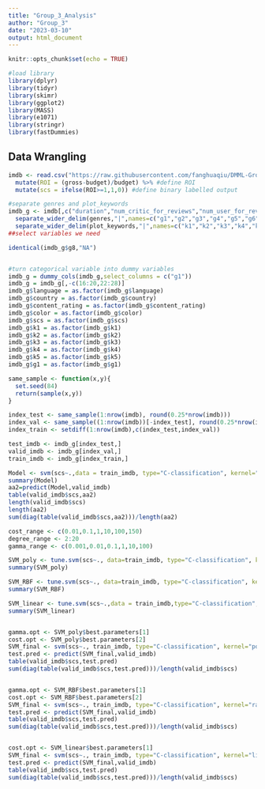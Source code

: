 ```yaml
---
title: "Group_3_Analysis"
author: "Group_3"
date: "2023-03-10"
output: html_document
---
```


```r
knitr::opts_chunk$set(echo = TRUE)

#load library
library(dplyr)
library(tidyr)
library(skimr)
library(ggplot2)
library(MASS)
library(e1071)
library(stringr)
library(fastDummies)
```

## Data Wrangling

```r
imdb <- read.csv("https://raw.githubusercontent.com/fanghuaqiu/DMML-Group-3/main/group_3.csv",na.strings = "") %>%
  mutate(ROI = (gross-budget)/budget) %>% #define ROI
  mutate(scs = ifelse(ROI>=1,1,0)) #define binary labelled output
```


```r
#separate genres and plot_keywords
imdb_g <- imdb[,c("duration","num_critic_for_reviews","num_user_for_reviews","num_voted_users","cast_total_facebook_likes","movie_facebook_likes","aspect_ratio","imdb_score","facenumber_in_poster","language","country","content_rating","title_year","color","scs","plot_keywords","genres")] %>%
  separate_wider_delim(genres,"|",names=c("g1","g2","g3","g4","g5","g6","g7","g8"),too_few = "align_start") %>%
  separate_wider_delim(plot_keywords,"|",names=c("k1","k2","k3","k4","k5"),too_few = "align_start")
##select variables we need

identical(imdb_g$g8,"NA")


#turn categorical variable into dummy variables
imdb_g = dummy_cols(imdb_g,select_columns = c("g1"))
imdb_g = imdb_g[,-c(16:20,22:28)]
imdb_g$language = as.factor(imdb_g$language)
imdb_g$country = as.factor(imdb_g$country)
imdb_g$content_rating = as.factor(imdb_g$content_rating)
imdb_g$color = as.factor(imdb_g$color)
imdb_g$scs = as.factor(imdb_g$scs)
imdb_g$k1 = as.factor(imdb_g$k1)
imdb_g$k2 = as.factor(imdb_g$k2)
imdb_g$k3 = as.factor(imdb_g$k3)
imdb_g$k4 = as.factor(imdb_g$k4)
imdb_g$k5 = as.factor(imdb_g$k5)
imdb_g$g1 = as.factor(imdb_g$g1)
```


```r
same_sample <- function(x,y){
  set.seed(84)
  return(sample(x,y))
}

index_test <- same_sample(1:nrow(imdb), round(0.25*nrow(imdb)))
index_val <- same_sample((1:nrow(imdb))[-index_test], round(0.25*nrow(imdb)))
index_train <- setdiff(1:nrow(imdb),c(index_test,index_val))

test_imdb <- imdb_g[index_test,]
valid_imdb <- imdb_g[index_val,]
train_imdb <- imdb_g[index_train,]
```

```r
Model <- svm(scs~.,data = train_imdb, type="C-classification", kernel="linear",cost = 0.1)
summary(Model)
aa2=predict(Model,valid_imdb)
table(valid_imdb$scs,aa2)
length(valid_imdb$scs)
length(aa2)
sum(diag(table(valid_imdb$scs,aa2)))/length(aa2)

cost_range <- c(0.01,0.1,1,10,100,150)
degree_range <- 2:20
gamma_range <- c(0.001,0.01,0.1,1,10,100)

SVM_poly <- tune.svm(scs~., data=train_imdb, type="C-classification", kernel="polynomial", cost=cost_range, degree=degree_range)
summary(SVM_poly)

SVM_RBF <- tune.svm(scs~., data=train_imdb, type="C-classification", kernel="radial", cost=cost_range, gamma=gamma_range)
summary(SVM_RBF)

SVM_linear <- tune.svm(scs~.,data = train_imdb,type="C-classification",kernel="linear",cost = cost_range)
summary(SVM_linear)


gamma.opt <- SVM_poly$best.parameters[1]
cost.opt <- SVM_poly$best.parameters[2]
SVM_final <- svm(scs~., train_imdb, type="C-classification", kernel="polynomial", gamma=gamma.opt, cost=cost.opt)
test.pred <- predict(SVM_final,valid_imdb)
table(valid_imdb$scs,test.pred)
sum(diag(table(valid_imdb$scs,test.pred)))/length(valid_imdb$scs)


gamma.opt <- SVM_RBF$best.parameters[1]
cost.opt <- SVM_RBF$best.parameters[2]
SVM_final <- svm(scs~., train_imdb, type="C-classification", kernel="radial", gamma=gamma.opt, cost=cost.opt)
test.pred <- predict(SVM_final,valid_imdb)
table(valid_imdb$scs,test.pred)
sum(diag(table(valid_imdb$scs,test.pred)))/length(valid_imdb$scs)


cost.opt <- SVM_linear$best.parameters[1]
SVM_final <- svm(scs~., train_imdb, type="C-classification", kernel="linear",cost=cost.opt)
test.pred <- predict(SVM_final,valid_imdb)
table(valid_imdb$scs,test.pred)
sum(diag(table(valid_imdb$scs,test.pred)))/length(valid_imdb$scs)


```
